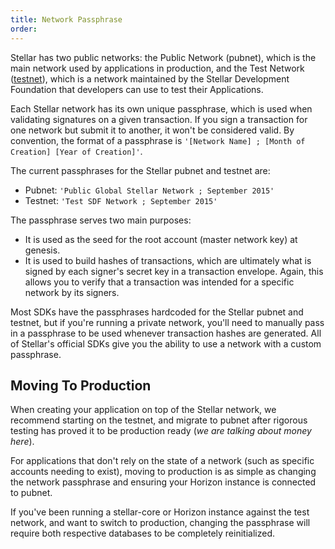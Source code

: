 ```yaml
---
title: Network Passphrase
order:
---
```


Stellar has two public networks: the Public Network (pubnet), which is the main
network used by applications in production, and the Test Network
([testnet](test-net.mdx)), which is a network maintained by the Stellar
Development Foundation that developers can use to test their Applications.

Each Stellar network has its own unique passphrase, which is used when
validating signatures on a given transaction. If you sign a transaction for one
network but submit it to another, it won't be considered valid. By convention,
the format of a passphrase is
`'[Network Name] ; [Month of Creation] [Year of Creation]'`.

The current passphrases for the Stellar pubnet and testnet are:

- Pubnet: `'Public Global Stellar Network ; September 2015'`
- Testnet: `'Test SDF Network ; September 2015'`

The passphrase serves two main purposes:

- It is used as the seed for the root account (master network key) at genesis.
- It is used to build hashes of transactions, which are ultimately what is
  signed by each signer's secret key in a transaction envelope. Again, this
  allows you to verify that a transaction was intended for a specific network by
  its signers.

Most SDKs have the passphrases hardcoded for the Stellar pubnet and testnet, but
if you're running a private network, you'll need to manually pass in a
passphrase to be used whenever transaction hashes are generated. All of
Stellar's official SDKs give you the ability to use a network with a custom
passphrase.

## Moving To Production

When creating your application on top of the Stellar network, we recommend
starting on the testnet, and migrate to pubnet after rigorous testing has proved
it to be production ready (_we are talking about money here_).

For applications that don't rely on the state of a network (such as specific
accounts needing to exist), moving to production is as simple as changing the
network passphrase and ensuring your Horizon instance is connected to pubnet.

If you've been running a stellar-core or Horizon instance against the test
network, and want to switch to production, changing the passphrase will require
both respective databases to be completely reinitialized.
